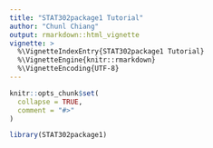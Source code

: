 ```yaml
---
title: "STAT302package1 Tutorial"
author: "Chunl Chiang"
output: rmarkdown::html_vignette
vignette: >
  %\VignetteIndexEntry{STAT302package1 Tutorial}
  %\VignetteEngine{knitr::rmarkdown}
  %\VignetteEncoding{UTF-8}
---
```


```r
knitr::opts_chunk$set(
  collapse = TRUE,
  comment = "#>"
)
```

```r
library(STAT302package1)
```
